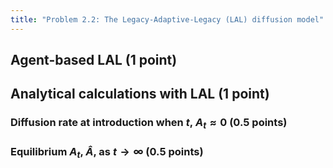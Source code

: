 ```yaml
---
title: "Problem 2.2: The Legacy-Adaptive-Legacy (LAL) diffusion model"
---
```


## Agent-based LAL (1 point)



## Analytical calculations with LAL (1 point)


### Diffusion rate at introduction when $t,~A_t \approx 0$ (0.5 points)


### Equilibrium $A_t$, $\hat A$, as $t\to\infty$ (0.5 points)

